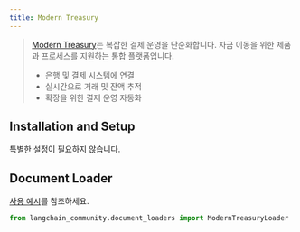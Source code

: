 ```yaml
---
title: Modern Treasury
---
```


>[Modern Treasury](https://www.moderntreasury.com/)는 복잡한 결제 운영을 단순화합니다. 자금 이동을 위한 제품과 프로세스를 지원하는 통합 플랫폼입니다.
>- 은행 및 결제 시스템에 연결
>- 실시간으로 거래 및 잔액 추적
>- 확장을 위한 결제 운영 자동화

## Installation and Setup

특별한 설정이 필요하지 않습니다.

## Document Loader

[사용 예시](/oss/integrations/document_loaders/modern_treasury)를 참조하세요.


```python
from langchain_community.document_loaders import ModernTreasuryLoader
```